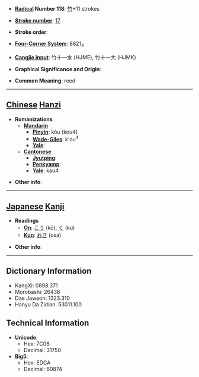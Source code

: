 * '''[[Wiktionary:Chinese radical index| Radical]] Number 118''': [[Wiktionary:Chinese radical index 竹|竹]]+11 strokes

* '''[[Wiktionary:Chinese total strokes index|Stroke number]]''': [[Wiktionary:Chinese total strokes index 17|17]]

* '''Stroke order''': 

* '''[[Wiktionary:Chinese four corner index|Four-Corner System]]''': 8821<sub>4</sub>

* '''[[Wiktionary:Chinese Cangjie index|Cangjie input]]''': 竹十一水 (HJME), 竹十一大 (HJMK)

* '''Graphical Significance and Origin''': 

* '''Common Meaning''': reed

----

== [[Chinese]] [[Hanzi]] ==

* '''Romanizations'''
** '''[[Mandarin]]'''
*** '''[[Pinyin]]''': kòu (kou4)
*** '''[[Wade-Giles]]''': k'ou<sup>4</sup>
*** '''[[Yale]]''': 
** '''[[Cantonese]]'''
*** '''[[Jyutping]]''':
*** '''[[Penkyamp]]''': 
*** '''[[Yale]]''': kau4

* '''Other info''': 

----

== [[Japanese]] [[Kanji]] ==

* '''Readings'''
** '''[[On]]''': [[こう]] (kō), [[く]] (ku)
** '''[[Kun]]''': [[おさ]] (osa)

* '''Other info''':  

----

== Dictionary Information ==

* KangXi: 0898.371
* Morobashi: 26436
* Dae Jaweon: 1323.310
* Hanyu Da Zidian: 53011.100

== Technical Information ==

* '''Unicode''':
** Hex: 7C06
** Decimal: 31750
* '''Big5''':
** Hex: EDCA
** Decimal: 60874